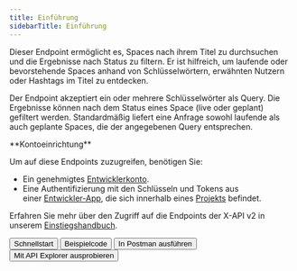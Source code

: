 ```yaml
---
title: Einführung
sidebarTitle: Einführung
---
```



Dieser Endpoint ermöglicht es, Spaces nach ihrem Titel zu durchsuchen und die Ergebnisse nach Status zu filtern. Er ist hilfreich, um laufende oder bevorstehende Spaces anhand von Schlüsselwörtern, erwähnten Nutzern oder Hashtags im Titel zu entdecken.

Der Endpoint akzeptiert ein oder mehrere Schlüsselwörter als Query. Die Ergebnisse können nach dem Status eines Space (live oder geplant) gefiltert werden. Standardmäßig liefert eine Anfrage sowohl laufende als auch geplante Spaces, die der angegebenen Query entsprechen.

<Note>
  **Kontoeinrichtung**

  Um auf diese Endpoints zuzugreifen, benötigen Sie:

  - Ein genehmigtes [Entwicklerkonto](https://developer.x.com/en/portal/petition/essential/basic-info).
  - Eine Authentifizierung mit den Schlüsseln und Tokens aus einer [Entwickler-App](/de/resources/fundamentals/developer-apps), die sich innerhalb eines [Projekts](/de/resources/fundamentals/projects) befindet. 

  Erfahren Sie mehr über den Zugriff auf die Endpoints der X-API v2 in unserem [Einstiegshandbuch](/de/x-api/getting-started/getting-access).
</Note>

<div className="flex space-x-2">
  <Button href="/de/x-api/spaces/search/quickstart">
    Schnellstart
  </Button>

  <Button href="https://github.com/xdevplatform/Twitter-API-v2-sample-code">
    Beispielcode
  </Button>

  <Button href="https://app.getpostman.com/run-collection/9956214-784efcda-ed4c-4491-a4c0-a26470a67400">
    In Postman ausführen
  </Button>

  <Button href="https://developer.x.com/apitools/api?endpoint=/2/spaces/search&method=get">
    Mit API Explorer ausprobieren
  </Button>
</div>
